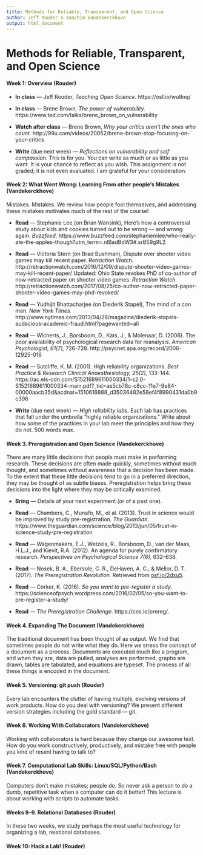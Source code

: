 ```yaml
---
title: Methods for Reliable, Transparent, and Open Science 
author: Jeff Rouder & Joachim Vandekerckhove 
output: html_document
---
```


# Methods for Reliable, Transparent, and Open Science 

#### Week 1: **Overview** (Rouder)

- **In class** --- Jeff Rouder, *Teaching Open Science.*
https://osf.io/wu8nq/

- **In class** --- Brene Brown, *The power of vulnerability.*
https://www.ted.com/talks/brene_brown_on_vulnerability 

- **Watch after class** --- Brene Brown, *Why your critics aren't the ones who count.*
http://99u.com/videos/20052/brene-brown-stop-focusing-on-your-critics

- **Write** (due next week) --- *Reflections on vulnerability and self compassion.*
This is for you.  You can write as much or as little as you want.  It is your chance to reflect as you wish.  This assignment is not graded; it is not even evaluated.  I am grateful for your consideration.

#### Week 2: **What Went Wrong: Learning From other people's Mistakes** (Vandekerckhove)

Mistakes. Mistakes.  We review how people fool themselves, and addressing these mistakes motivates much of the rest of the course!

- **Read** --- Stephanie Lee (on Brian Wansink), Here’s how a controversial study about kids and cookies turned out to be wrong — and wrong again. *Buzzfeed.*
https://www.buzzfeed.com/stephaniemlee/who-really-ate-the-apples-though?utm_term=.nlBadBdW3#.srB59g9L2

- **Read** ---  Victoria Stern (on Brad Bushman), Dispute over shooter video games may kill recent paper. *Retraction Watch.*
http://retractionwatch.com/2016/12/09/dispute-shooter-video-games-may-kill-recent-paper/
Updated: Ohio State revokes PhD of co-author of now-retracted paper on shooter video games. *Retraction Watch.*
http://retractionwatch.com/2017/08/25/co-author-now-retracted-paper-shooter-video-games-may-phd-revoked/

- **Read** --- Yudhijit Bhattacharjee (on Diederik Stapel), The mind of a con man. *New York Times.*
http://www.nytimes.com/2013/04/28/magazine/diederik-stapels-audacious-academic-fraud.html?pagewanted=all

- **Read** --- Wicherts, J., Borsboom, D., Kats, J., & Molenaar, D. (2006). The poor availability of psychological research data for reanalysis. *American Psychologist, 61(7),* 726-728.
http://psycnet.apa.org/record/2006-12925-016

- **Read** --- Sutcliffe, K. M. (2001). High reliability organizations. *Best Practice & Research Clinical Anaesthesiology, 25(2),* 133-144.
 https://ac.els-cdn.com/S1521689611000334/1-s2.0-S1521689611000334-main.pdf?_tid=ae5cb78c-c8cc-11e7-9e84-00000aacb35d&acdnat=1510616888_d35036482e58ef4f8990431da0b9c396

- **Write** (due next week) --- *High reliability labs.*
Each lab has practices that fall under the umbrella "highly reliable organizations."  Write about how some of the practices in your lab meet the principles and how they do not. 500 words max.

#### Week 3.  **Preregistration and Open Science**  (Vandekerckhove)

There are many little decisions that people must make in performing research. These decisions are often made quickly, sometimes without much thought, and sometimes without awareness that a decision has been made.  To the extent that these little decisions tend to go in a preferred direction, they may be thought of as subtle biases.   Preregistration helps bring these decisions into the light where they may be critically examined.

- **Bring** --- Details of your next experiment (or of a past one).

- **Read** --- Chambers, C., Munafo, M., et al. (2013). Trust in science would be improved by study pre-registration. *The Guardian.*
https://www.theguardian.com/science/blog/2013/jun/05/trust-in-science-study-pre-registration

- **Read** --- Wagenmakers, E.J., Wetzels, R., Borsboom, D., van der Maas, H.L.J., and Kievit, R.A. (2012). An agenda for purely confirmatory research. *Perspectives on Psychological Science 7(6),* 632–638.
 
- **Read** --- Nosek, B. A., Ebersole, C. R., DeHaven, A. C., & Mellor, D. T. (2017). *The Preregistration Revolution.* Retrieved from [osf.io/2dxu5](osf.io/2dxu5).

- **Read** --- Corker, K. (2016). *So you want to pre-register a study.*
https://scienceofpsych.wordpress.com/2016/02/05/so-you-want-to-pre-register-a-study/

- **Read** --- *The Preregistration Challenge.* https://cos.io/prereg/.


#### Week 4. **Expanding The Document** (Vandekerckhove)

The traditional document has been thought of as output.  We find that sometimes people do not write what they do.  Here we stress the concept of a document as a process.  Documents are executed much like a program, and when they are, data are pulled, analyses are performed, graphs are drawn, tables are tabulated, and equations are typeset.  The process of all these things is encoded in the document.

#### Week 5. **Versioning: git push** (Rouder)

Every lab encounters the clutter of having multiple, evolving versions of work products.  How do you deal with versioning?  We present different version strategies including the gold standard --- git.

#### Week 6. **Working With Collaborators** (Vandekerckhove)

Working with collaborators is hard because they change our awesome text.  How do you work constructively, productively, and mistake free with people you kind of resent having to  talk to?

#### Week 7. **Computational Lab Skills: Linux/SQL/Python/Bash** (Vandekerckhove)

Computers don't make mistakes; people do.  So never ask a person to do a dumb, repetitive task when a computer can do it better!  This lecture is about working with scripts to automate tasks.

#### Weeks 8--9. **Relational Databases** (Rouder)

In these two weeks, we study perhaps the most useful technology for organizing a lab, relational databases. 

#### Week 10: **Hack a Lab!** (Rouder)

